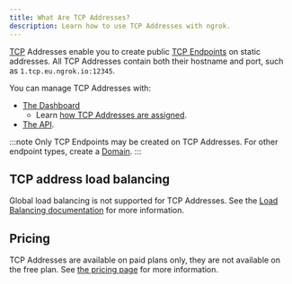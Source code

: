```yaml
---
title: What Are TCP Addresses?
description: Learn how to use TCP Addresses with ngrok.
---
```


[TCP](https://en.wikipedia.org/wiki/Transmission_Control_Protocol) Addresses enable you to create public [TCP Endpoints](/universal-gateway/tcp/) on static addresses. All TCP Addresses contain both their hostname and port, such as `1.tcp.eu.ngrok.io:12345`.

You can manage TCP Addresses with:

- [The Dashboard](https://dashboard.ngrok.com/tcp-addresses)
  - Learn [how TCP Addresses are assigned](/universal-gateway/tcp-addresses/how-are-tcp-addresses-assigned/).
- [The API](/api/resources/reserved-addrs/).

:::note
Only TCP Endpoints may be created on TCP Addresses. For other endpoint
types, create a [Domain](/universal-gateway/domains/what-are-domains/).
:::

## TCP address load balancing

Global load balancing is not supported for TCP Addresses. See the [Load Balancing documentation](/universal-gateway/global-load-balancer/#gslb-for-tcp-endpoints) for more information.

## Pricing

TCP Addresses are available on paid plans only, they are not available on the
free plan. See [the pricing page](https://ngrok.com/pricing) for more information.
